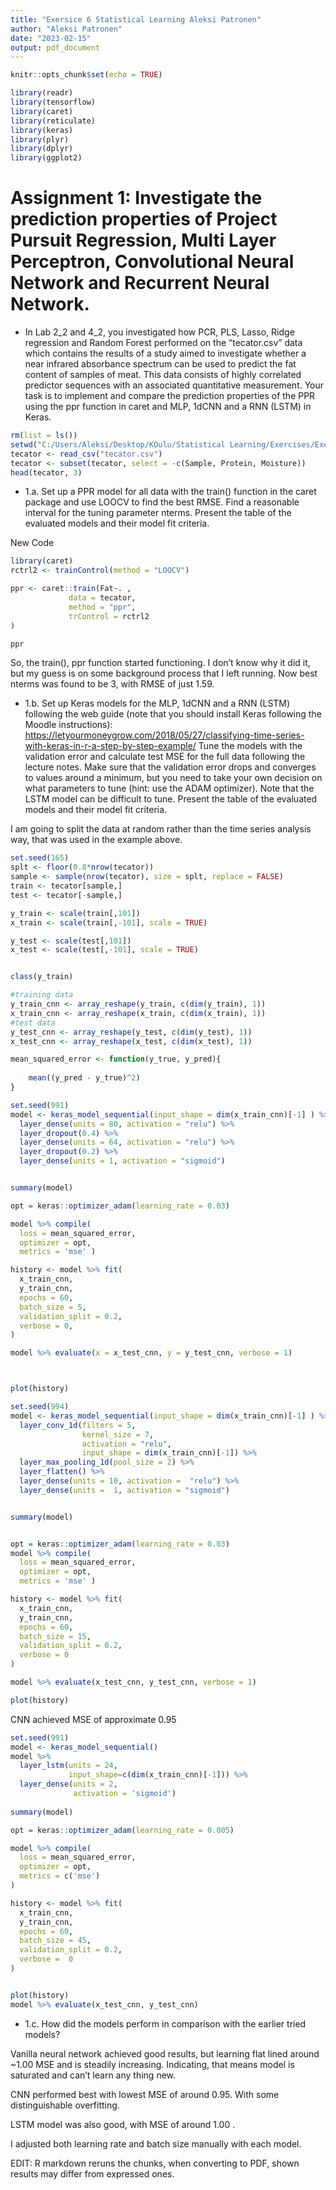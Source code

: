 ---
title: "Exersice 6 Statistical Learning Aleksi Patronen"
author: "Aleksi Patronen"
date: "2023-02-15"
output: pdf_document
---

```{r setup, include=FALSE}
knitr::opts_chunk$set(echo = TRUE)
```

```{r libraries, warning = FALSE, message=FALSE}
library(readr)
library(tensorflow)
library(caret)
library(reticulate)
library(keras)
library(plyr)
library(dplyr)
library(ggplot2)
```

# Assignment 1: Investigate the prediction properties of Project Pursuit Regression, Multi Layer Perceptron, Convolutional Neural Network and Recurrent Neural Network.

-   In Lab 2_2 and 4_2, you investigated how PCR, PLS, Lasso, Ridge regression and Random Forest performed on the "tecator.csv" data which contains the results of a study aimed to investigate whether a near infrared absorbance spectrum can be used to predict the fat content of samples of meat. This data consists of highly correlated predictor sequences with an associated quantitative measurement. Your task is to implement and compare the prediction properties of the PPR using the ppr function in caret and MLP, 1dCNN and a RNN (LSTM) in Keras.

```{r tecator}

rm(list = ls())
setwd("C:/Users/Aleksi/Desktop/KOulu/Statistical Learning/Exercises/Exercise 6")
tecator <- read_csv("tecator.csv")
tecator <- subset(tecator, select = -c(Sample, Protein, Moisture))
head(tecator, 3)


```

-   1.a. Set up a PPR model for all data with the train() function in the caret package and use LOOCV to find the best RMSE. Find a reasonable interval for the tuning parameter nterms. Present the table of the evaluated models and their model fit criteria.

New Code

```{r}

library(caret)
rctrl2 <- trainControl(method = "LOOCV")

ppr <- caret::train(Fat~. ,
             data = tecator,
             method = "ppr",
             trControl = rctrl2
)

ppr
```

So, the train(), ppr function started functioning. I don't know why it did it, but my guess is on some background process that I left running. Now best nterms was found to be 3, with RMSE of just 1.59.

-   1.b. Set up Keras models for the MLP, 1dCNN and a RNN (LSTM) following the web guide (note that you should install Keras following the Moodle instructions): <https://letyourmoneygrow.com/2018/05/27/classifying-time-series-with-keras-in-r-a-step-by-step-example/> Tune the models with the validation error and calculate test MSE for the full data following the lecture notes. Make sure that the validation error drops and converges to values around a minimum, but you need to take your own decision on what parameters to tune (hint: use the ADAM optimizer). Note that the LSTM model can be difficult to tune. Present the table of the evaluated models and their model fit criteria.

I am going to split the data at random rather than the time series analysis way, that was used in the example above.

```{r 1b data reshaping, warning=FALSE}

set.seed(165)
splt <- floor(0.8*nrow(tecator))
sample <- sample(nrow(tecator), size = splt, replace = FALSE)
train <- tecator[sample,]
test <- tecator[-sample,]

y_train <- scale(train[,101])
x_train <- scale(train[,-101], scale = TRUE)

y_test <- scale(test[,101])
x_test <- scale(test[,-101], scale = TRUE)


class(y_train)

#training data
y_train_cnn <- array_reshape(y_train, c(dim(y_train), 1))
x_train_cnn <- array_reshape(x_train, c(dim(x_train), 1))
#test data
y_test_cnn <- array_reshape(y_test, c(dim(y_test), 1))
x_test_cnn <- array_reshape(x_test, c(dim(x_test), 1))


```

```{r 1b model VANILLA MLP w/ 2 layers, results= 'hide'}


mean_squared_error <- function(y_true, y_pred){
  
    mean((y_pred - y_true)^2)
}

set.seed(991)
model <- keras_model_sequential(input_shape = dim(x_train_cnn)[-1] ) %>% 
  layer_dense(units = 80, activation = "relu") %>%
  layer_dropout(0.4) %>%
  layer_dense(units = 64, activation = "relu") %>%
  layer_dropout(0.2) %>%
  layer_dense(units = 1, activation = "sigmoid")


summary(model)

opt = keras::optimizer_adam(learning_rate = 0.03)

model %>% compile(
  loss = mean_squared_error,
  optimizer = opt,
  metrics = 'mse' )

history <- model %>% fit(
  x_train_cnn,
  y_train_cnn,
  epochs = 60,
  batch_size = 5, 
  validation_split = 0.2,
  verbose = 0,
)

model %>% evaluate(x = x_test_cnn, y = y_test_cnn, verbose = 1) 



plot(history)


```

```{r 1b 1dCNN , results='hide'}




set.seed(994)
model <- keras_model_sequential(input_shape = dim(x_train_cnn)[-1] ) %>% 
  layer_conv_1d(filters = 5,
                kernel_size = 7,
                activation = "relu",
                input_shape = dim(x_train_cnn)[-1]) %>%
  layer_max_pooling_1d(pool_size = 2) %>%
  layer_flatten() %>%
  layer_dense(units = 10, activation =  "relu") %>%
  layer_dense(units =  1, activation = "sigmoid")


summary(model)


opt = keras::optimizer_adam(learning_rate = 0.03)
model %>% compile(
  loss = mean_squared_error,
  optimizer = opt,
  metrics = 'mse' )

history <- model %>% fit(
  x_train_cnn,
  y_train_cnn,
  epochs = 60,
  batch_size = 15, 
  validation_split = 0.2,
  verbose = 0
)

model %>% evaluate(x_test_cnn, y_test_cnn, verbose = 1) 

plot(history)


```

CNN achieved MSE of approximate 0.95

```{r 1b LSTM model,results= 'hide'}

set.seed(991)
model <- keras_model_sequential() 
model %>% 
  layer_lstm(units = 24,
             input_shape=c(dim(x_train_cnn)[-1])) %>% 
  layer_dense(units = 2, 
              activation = 'sigmoid')
 
summary(model)

opt = keras::optimizer_adam(learning_rate = 0.005)

model %>% compile(
  loss = mean_squared_error,
  optimizer = opt,
  metrics = c('mse')
)

history <- model %>% fit(
  x_train_cnn,
  y_train_cnn, 
  epochs = 60, 
  batch_size = 45, 
  validation_split = 0.2,
  verbose =  0
)


plot(history)
model %>% evaluate(x_test_cnn, y_test_cnn)

```

-   1.c. How did the models perform in comparison with the earlier tried models?

Vanilla neural network achieved good results, but learning flat lined around \~1.00 MSE and is steadily increasing. Indicating, that means model is saturated and can't learn any thing new.

CNN performed best with lowest MSE of around 0.95. With some distinguishable overfitting.

LSTM model was also good, with MSE of around 1.00 .

I adjusted both learning rate and batch size manually with each model.

EDIT: R markdown reruns the chunks, when converting to PDF, shown results may differ from expressed ones.
